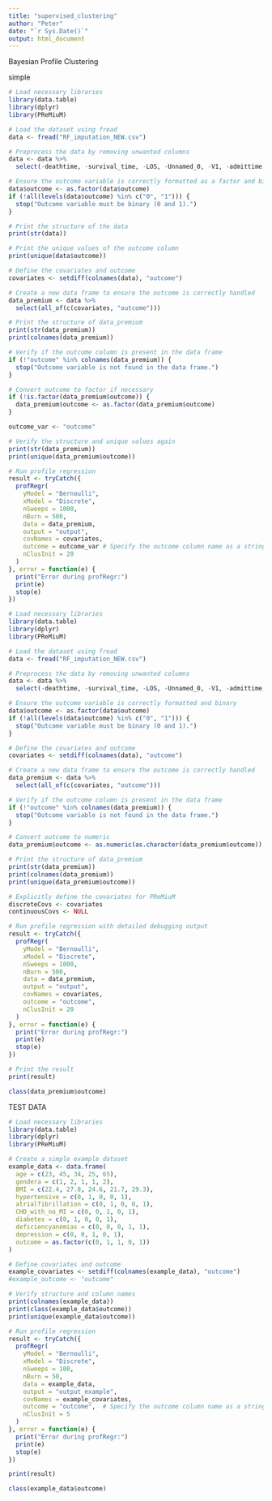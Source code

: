 ```yaml
---
title: "supervised_clustering"
author: "Peter"
date: "`r Sys.Date()`"
output: html_document
---
```



Bayesian Profile Clustering


simple
```r
# Load necessary libraries
library(data.table)
library(dplyr)
library(PReMiuM)

# Load the dataset using fread
data <- fread("RF_imputation_NEW.csv")

# Preprocess the data by removing unwanted columns
data <- data %>%
  select(-deathtime, -survival_time, -LOS, -Unnamed_0, -V1, -admittime, -ID, -group, -tLOS, -subject_id)

# Ensure the outcome variable is correctly formatted as a factor and binary
data$outcome <- as.factor(data$outcome)
if (!all(levels(data$outcome) %in% c("0", "1"))) {
  stop("Outcome variable must be binary (0 and 1).")
}

# Print the structure of the data 
print(str(data))

# Print the unique values of the outcome column
print(unique(data$outcome))

# Define the covariates and outcome
covariates <- setdiff(colnames(data), "outcome")

# Create a new data frame to ensure the outcome is correctly handled
data_premium <- data %>%
  select(all_of(c(covariates, "outcome")))

# Print the structure of data_premium
print(str(data_premium))
print(colnames(data_premium))

# Verify if the outcome column is present in the data frame
if (!"outcome" %in% colnames(data_premium)) {
  stop("Outcome variable is not found in the data frame.")
}

# Convert outcome to factor if necessary
if (!is.factor(data_premium$outcome)) {
  data_premium$outcome <- as.factor(data_premium$outcome)
}

outcome_var <- "outcome"

# Verify the structure and unique values again
print(str(data_premium))
print(unique(data_premium$outcome))

# Run profile regression
result <- tryCatch({
  profRegr(
    yModel = "Bernoulli",
    xModel = "Discrete",
    nSweeps = 1000,
    nBurn = 500,
    data = data_premium,
    output = "output",
    covNames = covariates,
    outcome = outcome_var # Specify the outcome column name as a string
    nClusInit = 20
  )
}, error = function(e) {
  print("Error during profRegr:")
  print(e)
  stop(e)
})

```



```r
# Load necessary libraries
library(data.table)
library(dplyr)
library(PReMiuM)

# Load the dataset using fread
data <- fread("RF_imputation_NEW.csv")

# Preprocess the data by removing unwanted columns
data <- data %>%
  select(-deathtime, -survival_time, -LOS, -Unnamed_0, -V1, -admittime, -ID, -group, -tLOS, -subject_id)

# Ensure the outcome variable is correctly formatted and binary
data$outcome <- as.factor(data$outcome)
if (!all(levels(data$outcome) %in% c("0", "1"))) {
  stop("Outcome variable must be binary (0 and 1).")
}

# Define the covariates and outcome
covariates <- setdiff(colnames(data), "outcome")

# Create a new data frame to ensure the outcome is correctly handled
data_premium <- data %>%
  select(all_of(c(covariates, "outcome")))

# Verify if the outcome column is present in the data frame
if (!"outcome" %in% colnames(data_premium)) {
  stop("Outcome variable is not found in the data frame.")
}

# Convert outcome to numeric
data_premium$outcome <- as.numeric(as.character(data_premium$outcome))

# Print the structure of data_premium
print(str(data_premium))
print(colnames(data_premium))
print(unique(data_premium$outcome))

# Explicitly define the covariates for PReMiuM
discreteCovs <- covariates
continuousCovs <- NULL

# Run profile regression with detailed debugging output
result <- tryCatch({
  profRegr(
    yModel = "Bernoulli",
    xModel = "Discrete",
    nSweeps = 1000,
    nBurn = 500,
    data = data_premium,
    output = "output",
    covNames = covariates,
    outcome = "outcome",  
    nClusInit = 20
  )
}, error = function(e) {
  print("Error during profRegr:")
  print(e)
  stop(e)
})

# Print the result
print(result)

class(data_premium$outcome)

```

TEST DATA
```r
# Load necessary libraries
library(data.table)
library(dplyr)
library(PReMiuM)

# Create a simple example dataset
example_data <- data.frame(
  age = c(23, 45, 34, 25, 65),
  gendera = c(1, 2, 1, 1, 2),
  BMI = c(22.4, 27.8, 24.6, 21.7, 29.3),
  hypertensive = c(0, 1, 0, 0, 1),
  atrialfibrillation = c(0, 1, 0, 0, 1),
  CHD_with_no_MI = c(0, 0, 1, 0, 1),
  diabetes = c(0, 1, 0, 0, 1),
  deficiencyanemias = c(0, 0, 0, 1, 1),
  depression = c(0, 0, 1, 0, 1),
  outcome = as.factor(c(0, 1, 1, 0, 1))
)

# Define covariates and outcome
example_covariates <- setdiff(colnames(example_data), "outcome")
#example_outcome <- "outcome"

# Verify structure and column names
print(colnames(example_data))
print(class(example_data$outcome))
print(unique(example_data$outcome))

# Run profile regression
result <- tryCatch({
  profRegr(
    yModel = "Bernoulli",
    xModel = "Discrete",
    nSweeps = 100,
    nBurn = 50,
    data = example_data,
    output = "output_example",
    covNames = example_covariates,
    outcome = "outcome",  # Specify the outcome column name as a string
    nClusInit = 5
  )
}, error = function(e) {
  print("Error during profRegr:")
  print(e)
  stop(e)
})

print(result)

class(example_data$outcome)

```


